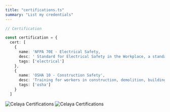 ```yaml
---
title: "certifications.ts"
summary: "List my credentials"
---
```


```ts
// Certification

const certification = {
  cert: [
    {
      name: 'NFPA 70E - Electrical Safety,
      desc: ' Standard for Electrical Safety in the Workplace, a standard of the National Fire Protection Association (NFPA).',
      tags: ['electrical']
    },
    {
      name: 'OSHA 10 - Construction Safety',
      desc: 'Training for workers in construction, demolition, building development and other fields in the construction industry.',
      tags: ['osha']
    }
  ]
```
![Celaya Certifications](/setup2.webp)
![Celaya Certifications](/setup.webp)
